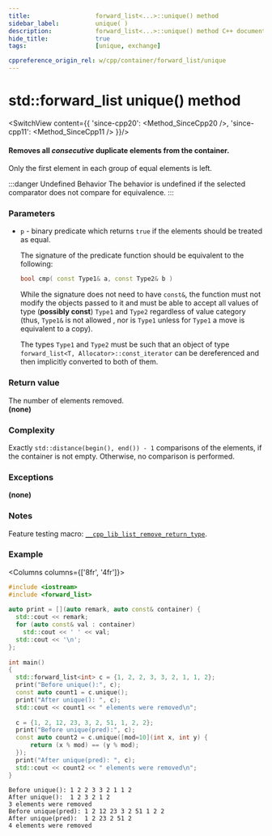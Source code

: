 ```yaml
---
title:					forward_list<...>::unique() method
sidebar_label:			unique( )
description:			forward_list<...>::unique() method C++ documentation
hide_title:				true
tags:					[unique, exchange]

cppreference_origin_rel: w/cpp/container/forward_list/unique
---
```


<!-- Terms -->

<!----------------- Codes ---------------------->

<!-- unique() -->

# std::forward_list unique() method

<SwitchView content={{
	'since-cpp20': <Method_SinceCpp20 />,
	'since-cpp11': <Method_SinceCpp11 />
}}/>

#### Removes all *consecutive* duplicate elements from the container.

Only the first element in each group of equal elements is left. 

:::danger Undefined Behavior
The <Tooltip title={Term_UndefinedBehaviour}>behavior is undefined</Tooltip> if the selected comparator does not compare for equivalence.
:::

### Parameters

 - `p` - <Tooltip title={Term_Predicate}>binary predicate</Tooltip> which returns `true` if the elements should be treated as equal.

	The signature of the predicate function should be equivalent to the following:
	```cpp
	bool cmp( const Type1& a, const Type2& b )
	```
	While the signature does not need to have `const&`, the function must not modify the objects passed to it and must be able to accept all values of type (**possibly const**) `Type1` and `Type2` regardless of value category (thus, `Type1&` is not allowed <Since v='cpp11'>, nor is <code>Type1</code> unless for <code>Type1</code> a move is equivalent to a copy</Since>).

	The types `Type1` and `Type2` must be such that an object of type `forward_list<T, Allocator>::const_iterator` can be dereferenced and then implicitly converted to both of them.

### Return value

<Since v='cpp20'>The number of elements removed.</Since>
<br />
<Until v='cpp20'><b>(none)</b></Until>

### Complexity

Exactly `std::distance(begin(), end()) - 1` comparisons of the elements, if the container is not empty. Otherwise, no comparison is performed.

### Exceptions

**(none)**

### Notes

Feature testing macro: [`__cpp_lib_list_remove_return_type`](#).

### Example

<Columns columns={['8fr', '4fr']}>
<div>

```cpp title='Main.cpp' showLineNumbers
#include <iostream>
#include <forward_list>
 
auto print = [](auto remark, auto const& container) {
  std::cout << remark;
  for (auto const& val : container)
    std::cout << ' ' << val;
  std::cout << '\n';
};
 
int main()
{
  std::forward_list<int> c = {1, 2, 2, 3, 3, 2, 1, 1, 2};
  print("Before unique():", c);
  const auto count1 = c.unique();
  print("After unique(): ", c);
  std::cout << count1 << " elements were removed\n";
 
  c = {1, 2, 12, 23, 3, 2, 51, 1, 2, 2};
  print("Before unique(pred):", c);
  const auto count2 = c.unique([mod=10](int x, int y) {
      return (x % mod) == (y % mod);
  });
  print("After unique(pred): ", c);
  std::cout << count2 << " elements were removed\n";
}
```

</div>
<div>

```plaintext title="Output"
Before unique(): 1 2 2 3 3 2 1 1 2
After unique():  1 2 3 2 1 2
3 elements were removed
Before unique(pred): 1 2 12 23 3 2 51 1 2 2
After unique(pred):  1 2 23 2 51 2
4 elements were removed
```

</div>
</Columns>
